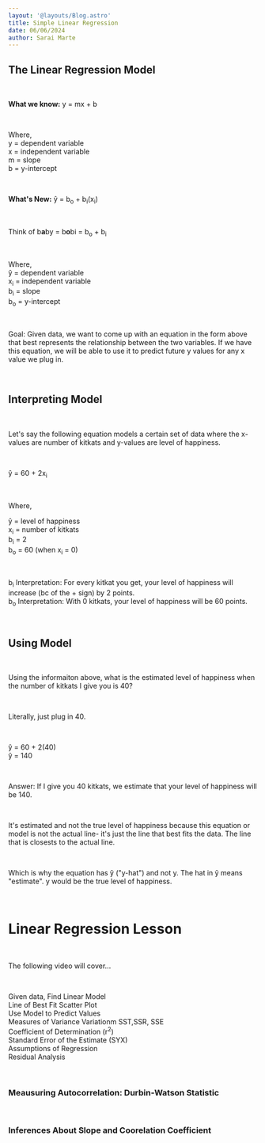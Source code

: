 ```yaml
---
layout: '@layouts/Blog.astro'
title: Simple Linear Regression
date: 06/06/2024
author: Sarai Marte
---
```


## The Linear Regression Model

&nbsp;&nbsp;&nbsp;&nbsp;

**What we know:** y = mx + b

&nbsp;&nbsp;&nbsp;&nbsp;

Where,  
y = dependent variable  
x = independent variable   
m = slope  
b = y-intercept   

&nbsp;&nbsp;&nbsp;&nbsp;

**What's New:** ŷ = b<sub>o</sub> + b<sub>i</sub>(x<sub>i</sub>) 

&nbsp;&nbsp;&nbsp;&nbsp;

Think of b**a**by = b**o**bi =  b<sub>o</sub> + b<sub>i</sub> 

&nbsp;&nbsp;&nbsp;&nbsp;

Where,    
ŷ = dependent variable   
x<sub>i</sub> = independent variable      
b<sub>i</sub> = slope    
b<sub>o</sub> = y-intercept   

&nbsp;&nbsp;&nbsp;&nbsp;

Goal: Given data, we want to come up with an equation in the form above that best represents the relationship between the two variables. If we have this equation, we will be able to use it to predict future y values for any x value we plug in.

&nbsp;&nbsp;&nbsp;&nbsp;

## Interpreting Model

&nbsp;&nbsp;&nbsp;&nbsp;

Let's say the following equation models a certain set of data where the x-values are number of kitkats and y-values are level of happiness.

&nbsp;&nbsp;&nbsp;&nbsp;

ŷ = 60 + 2x<sub>i</sub>

&nbsp;&nbsp;&nbsp;&nbsp;

Where,

ŷ = level of happiness  
x<sub>i</sub> = number of kitkats  
b<sub>i</sub> = 2  
b<sub>o</sub> = 60 (when x<sub>i</sub> = 0) 

&nbsp;&nbsp;&nbsp;&nbsp;

b<sub>i</sub> Interpretation: For every kitkat you get, your level of happiness will increase (bc of the + sign) by 2 points.  
b<sub>o</sub> Interpretation: With 0 kitkats, your level of happiness will be 60 points.   

&nbsp;&nbsp;&nbsp;&nbsp;

## Using Model

&nbsp;&nbsp;&nbsp;&nbsp;

Using the informaiton above, what is the estimated level of happiness when the number of kitkats I give you is 40?

&nbsp;&nbsp;&nbsp;&nbsp;

Literally, just plug in 40.

&nbsp;&nbsp;&nbsp;&nbsp;

ŷ = 60 + 2(40)  
ŷ = 140  

&nbsp;&nbsp;&nbsp;&nbsp;

Answer: If I give you 40 kitkats, we estimate that your level of happiness will be 140.

&nbsp;&nbsp;&nbsp;&nbsp;

It's estimated and not the true level of happiness because this equation or model is not the actual line- it's just the line that best fits the data. The line that is closests to the actual line.

&nbsp;&nbsp;&nbsp;&nbsp;

Which is why the equation has ŷ ("y-hat") and not y. The hat in ŷ means "estimate". y would be the true level of happiness.

&nbsp;&nbsp;&nbsp;&nbsp;

# Linear Regression Lesson

&nbsp;&nbsp;&nbsp;&nbsp;

The following video will cover...

&nbsp;&nbsp;&nbsp;&nbsp;

Given data, Find Linear Model  
Line of Best Fit Scatter Plot  
Use Model to Predict Values  
Measures of Variance Variationm SST,SSR, SSE  
Coefficient of Determination (r<sup>2</sup>)  
Standard Error of the Estimate (SYX)  
Assumptions of Regression  
Residual Analysis   

&nbsp;&nbsp;&nbsp;&nbsp;

###  Meausuring Autocorrelation: Durbin-Watson Statistic

&nbsp;&nbsp;&nbsp;&nbsp;

### Inferences About Slope and Coorelation Coefficient

